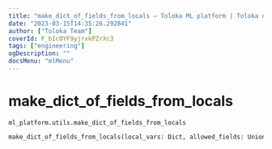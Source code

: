 ```yaml
---
title: "make_dict_of_fields_from_locals — Toloka ML platform | Toloka documentation"
date: "2023-03-15T14:35:26.292841"
author: ["Toloka Team"]
coverId: F_bIcOYF9yjrxkPZrXc3
tags: ["engineering"]
ogDescription: ""
docsMenu: "mlMenu"
---
```


# make_dict_of_fields_from_locals

`ml_platform.utils.make_dict_of_fields_from_locals`

```python
make_dict_of_fields_from_locals(local_vars: Dict, allowed_fields: Union[Set[str], List[str]])
```
